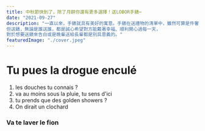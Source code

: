 ```yaml
---
title: 中秋節快到了，除了月餅你還有更多選擇！送LOBOR手錶⋯
date: "2021-09-27"
description: "一直以來，手錶就具有美好的寓意。手錶在送禮物的清單中，雖然可算是件奢侈品。
但送錶，無論是誰送誰，都是誠心希望對方能戴著幸福、順利開心過每一天，
對於想要送錶來告白或是晚輩送給長輩都是別具意義的。"
featuredImage: "./cover.jpeg"
---
```


# Tu pues la drogue enculé

1. les douches tu connais ?
2. va au moins sous la pluie, tu sens d'ici
3. tu prends que des golden showers ?
4. On dirait un clochard

### Va te laver le fion
